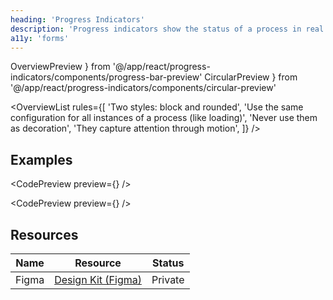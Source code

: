 ```yaml
---
heading: 'Progress Indicators'
description: 'Progress indicators show the status of a process in real time.'
a11y: 'forms'
---
```


 OverviewPreview
} from '@/app/react/progress-indicators/components/progress-bar-preview'
 CircularPreview
} from '@/app/react/progress-indicators/components/circular-preview'

<OverviewList rules={[
  'Two styles: block and rounded',
  'Use the same configuration for all instances of a process (like loading)',
  'Never use them as decoration',
  'They capture attention through motion',
]} />

## Examples

<CodePreview preview={<OverviewPreview />} />
<LivePlayground />

<SquigglyDivider />

<CodePreview preview={<CircularPreview />} />
<CircularLivePlayground />



## Resources

| Name     | Resource | Status                                               |
| -------- | -------- | ---------------------------------------------------- |
| Figma    | [Design Kit (Figma)](https://www.figma.com/design/ducwqOCxoxcWc3ReV3FYd8/Digital-University-Component-Library?m=auto&node-id=0-1)      |                         Private                      |